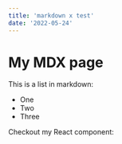 ---
title: 'markdown x test'
date: '2022-05-24'
---


# My MDX page

This is a list in markdown:

- One
- Two
- Three

Checkout my React component:

<Test/>